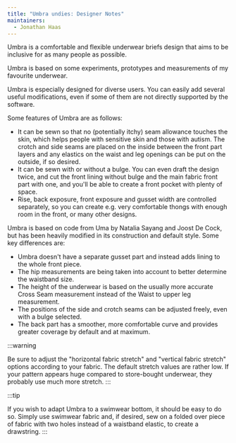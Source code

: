 ```yaml
---
title: "Umbra undies: Designer Notes"
maintainers:
  - Jonathan Haas
---
```


Umbra is a comfortable and flexible underwear briefs design that aims to be inclusive for as many people as possible.

Umbra is based on some experiments, prototypes and measurements of my favourite underwear.

Umbra is especially designed for diverse users. You can easily add several useful modifications, even if some of them are not directly supported by the software.

Some features of Umbra are as follows:

* It can be sewn so that no (potentially itchy) seam allowance touches the skin, which helps people with sensitive skin and those with autism. The crotch and side seams are placed on the inside between the front part layers and any elastics on the waist and leg openings can be put on the outside, if so desired.
* It can be sewn with or without a bulge. You can even draft the design twice, and cut the front lining without bulge and the main fabric front part with one, and you'll be able to create a front pocket with plenty of space.
* Rise, back exposure, front exposure and gusset width are controlled separately, so you can create e.g. very comfortable thongs with enough room in the front, or many other designs.

Umbra is based on code from Uma by Natalia Sayang and Joost De Cock, but has been heavily modified in its construction and default style.
Some key differences are:
* Umbra doesn't have a separate gusset part and instead adds lining to the whole front piece.
* The hip measurements are being taken into account to better determine the waistband size.
* The height of the underwear is based on the usually more accurate Cross Seam measurement instead of the Waist to upper leg measurement.
* The positions of the side and crotch seams can be adjusted freely, even with a bulge selected.
* The back part has a smoother, more comfortable curve and provides greater coverage by default and at maximum.

:::warning

Be sure to adjust the "horizontal fabric stretch" and "vertical fabric stretch" options according to your fabric. The default stretch values are rather low. If your pattern appears huge compared to store-bought underwear, they probably use much more stretch.
:::

:::tip

  If you wish to adapt Umbra to a swimwear bottom, it should be easy to do so. Simply use swimwear fabric and, if desired, sew on a folded over piece of fabric with two holes instead of a waistband elastic, to create a drawstring.
:::
